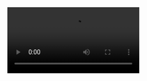 <Video src="speaker.webm" start={0} end={25} />
<Browser url="/hello" loadUrl="/01" zoom={0.8} />
<Editor
  code="hello.md"
  lang="md"
  tab="demo/hello.md"
  tabs={["demo/hello.md", "pages/hello.js"]}
/>

```srt
2 –> 4
Here we have a Markdown file
4 –> 10
Markdown has this clean syntax that
makes you want to use it for everything
10 –> 15.6
And that's also why we have MDX,
now we can put more things on Markdown
15.6 –> 19.7
In this talk,
we are going to see how flexible MDX is
19.7 –> 25
And how to use it for any kind of content
and any kind of layout
```

---

<Video src="speaker.webm" start={25} end={39} />
<Browser url="/hello" loadUrl="/01" zoom={0.8} />
<Editor
  code="01.js"
  lang="jsx"
  tab="pages/hello.js"
  tabs={["demo/hello.md", "pages/hello.js"]}
/>

```srt
25 –> 29.5
But first I need to show you how this works
29.5 –> 34.8
We have a small Next.js App
that has the MDX plugin
34.8 –> 39
and we have a page that imports
the markdown file
```

---

<Video src="speaker.webm" start={39} end={53} />
<Browser url="/hello" loadUrl="/01" zoom={0.8} />
<Editor
  code="01.js"
  focus="2,5[9:22]"
  lang="jsx"
  tab="pages/hello.js"
  tabs={["demo/hello.md", "pages/hello.js"]}
/>

```srt
39 -> 43.7
The real magic happens on this import
43.7 -> 49.5
Here the MDX loader transforms the markdown
into a React component
49.5 -> 53
And the page just renders that component
```

---

<Video src="speaker.webm" start={53} end={71} />
<Browser url="/hello" loadUrl="/02" zoom={0.8} />
<Editor
  code="02.js"
  lang="jsx"
  tab="pages/hello.js"
  tabs={["demo/hello.md", "pages/hello.js"]}
/>

```srt
53 -> 59
If we want to change what's rendered,
we can use the MDXProvider
59 -> 64.3
It has a prop that let us override
any of the default components
64.3 -> 71
For example, here we are adding
a purple border to all H1s
```

---

<Video src="speaker.webm" start={71} end={95.5} />
<Browser url="/hello" loadUrl="/03" zoom={0.8} />
<Editor
  code="03.js"
  focus="13:23"
  lang="jsx"
  tab="pages/hello.js"
  tabs={["demo/hello.md", "pages/hello.js"]}
/>

```srt
71 -> 75.1
A special component we can override
is the Wrapper
75.1 -> 79.5
The wrapper is the component
that wraps the content
79.5 -> 85.6
You can see how we're using it to add
a border around the whole content
85.6 -> 90
But the cool thing about this component
is that in the children prop
90 -> 95.5
we get all the content from
the markdown file as React elements
```

---

<Video src="speaker.webm" start={95.5} end={128.2} />
<Browser url="/hello" loadUrl="/04" zoom={0.8} />
<Editor
  code="04.js"
  focus="14:20"
  lang="jsx"
  tab="pages/hello.js"
  tabs={["demo/hello.md", "pages/hello.js"]}
/>

```srt
95.5 -> 100.5
and React elements
are just javascript objects
100.5 -> 103.9
Here we are rendering
the wrapper children as JSON
103.9 -> 106.8
We are only showing some of the properties
106.8 -> 110.8
I hope you can see
what the JSON looks like
110.8 -> 112.3
It's an array
112.3 -> 117.9
the first element is an h1,
the second a paragraph
117.9 -> 122
Each element comes with an mdxType
122 -> 128.2
We can, and we will, use that mdxType to
extract information about the content
```

---

<Video src="speaker.webm" start={128.2} end={169.7} />
<Browser url="/hello" loadUrl="/05" zoom={0.9} />
<Editor
  code="05.js"
  focus="17:35"
  lang="jsx"
  tab="pages/hello.js"
  tabs={["demo/hello.md", "pages/hello.js"]}
/>

```srt
128.2 -> 129.3
For example
129.3 -> 133.3
we could get a list of all the H1s
from the children,
133.3 -> 138.4
and render it as a table of contents
This is a very simple example,
138.4 -> 144.2
but it shows the pattern we are going
to use on the rest of the examples
144.2 -> 147.1
In all of them, we'll have two steps
147.1 -> 151
First, we extract some data
from the children
151 -> 156.4
and then we pass that data
to some layout component
156.4 -> 160.4
Keep in mind that this runs on every render
160.4 -> 163
In most cases,
it isn't a performance problem
163 -> 169.7
but if it is, you can move it to a plugin,
and run the transformation on build-time
```

---

<Video src="speaker.webm" start={169.7} end={214} />
<Browser url="/steps" loadUrl="/06" zoom={0.9} />
<Editor
  code="steps.mdx"
  focus="1:20"
  lang="md"
  tab="demo/steps.mdx"
  tabs={["demo/steps.mdx", "pages/steps.js"]}
/>

```srt
169.7 -> 177.4
I usually write content that has steps
like tutorials or any type of walkthrough
177.4 -> 182.4
Markdown doesn't have any specific syntax
for grouping things in steps
182.4 -> 188.6
But we can use MDX to extend Markdown
and make up our syntax
188.6 -> 192.9
The implementation of the Step component
we are using here doesn't matter
192.9 -> 196
we are just using it for grouping elements
196 -> 201.3
If you are new to MDX,
this may not be the best introduction
201.3 -> 206.7
MDX is typically used for embedding
interactive components in Markdown
206.7 -> 209.1
But here we are taking a different approach
209.1 -> 214
and using it more
as a syntax extension for markdown
```

---

<Video src="speaker.webm" start={214} end={257.8} />
<Browser url="/steps" loadUrl="/07" zoom={0.9}>
  <Action on={230} type="click" selector="button" offset={40} />
  <Action on={232} type="click" selector="button" offset={40} />
  <Action on={234} type="click" selector="button" offset={40} />
</Browser>
<Editor
  code="07.js"
  focus="17:28"
  lang="jsx"
  tab="pages/steps.js"
  tabs={["demo/steps.mdx", "pages/steps.js"]}
/>

```srt
214 -> 219.5
Now, based on the MDX file that has steps,
we can write another Wrapper component
219.5 -> 224.2
In this case, the children prop will be
an array of Step elements
224.2 -> 229
So we can keep track of
what step we are showing using React state
229 -> 235
and let the user change the current step
by clicking a button
235 -> 241.5
Ok, now I want to show the same content
but with a different layout
241.5 -> 248.5
There's a technique called scrollytelling,
you may have seen it on some websites
248.5 -> 253.5
as the user scrolls down there's some
part of the layout that sticks to the screen
253.5 -> 256.4
while the rest is scrolled away
256.4 -> 257.8
Let's do that
```

---

<Video src="speaker.webm" start={257.8} end={292.5} />
<Browser url="/steps" loadUrl="/08" zoom={0.6}>
  <Action on={278} type="scroll" selector="#step-1" />
  <Action on={282} type="scroll" selector="#step-2" />
  <Action on={284} type="scroll" selector="#step-3" />
  <Action on={286} type="scroll" selector="#step-0" />
</Browser>
<Editor
  code="08.js"
  focus="18:32"
  lang="jsx"
  tab="pages/steps.js"
  tabs={["demo/steps.mdx", "pages/steps.js"]}
/>

```srt
257.8 -> 262.5
Since this is a lightning talk
I won't show the code of the Layout component
262.5 -> 267.5
I'll share the link to the repo later
if you want to see how it works
267.5 -> 272
The ScrollytellingLayout component
takes two props
272 -> 278.7
one for the left-side that can be scrolled,
and another for the sticky part on the right
278.7 -> 281
When the user scrolls to a new step
281 -> 284.6
we show the corresponding element
from the sticker list
284.6 -> 286.7
which, for now, it's just the step number
286.7 -> 292.5
But let's change it so it shows something
from the MDX file
```

---

<Video src="speaker.webm" start={292.5} end={309} />
<Browser url="/steps" loadUrl="/09" zoom={0.6} />
<Editor
  code="steps.2.mdx"
  focus="3:9,17:23,30"
  focus="19:23,30:37,44"
  lang="md"
  tab="demo/steps.mdx"
  tabs={["demo/steps.mdx", "pages/steps.js"]}
/>

```srt
292.5 -> 297
Suppose we want to show some code
in the sticky part of the layout
297 -> 302.5
Since there isn't any specific syntax
for this, we'll make up our own
302.5 -> 309
For example, we put the sticky part
as the first element in the Step
```

---

<Video src="speaker.webm" start={309} end={320} />
<Browser url="/steps" loadUrl="/10" zoom={0.6}></Browser>
<Editor
  code="10.js"
  focus="18:32"
  lang="jsx"
  tab="pages/steps.js"
  tabs={["demo/steps.mdx", "pages/steps.js"]}
/>

```srt
309 -> 311.5
Now, doing some array transformations
311.5 -> 315.7
We extract the list of steps
and the list of stickers
315.7 -> 320
and then pass them
to the same Layout component
```

---

<Video src="speaker.webm" start={323} end={335} />
<Browser url="/steps" loadUrl="/10" zoom={0.6}>
  <Action on={326} type="scroll" selector="#step-1" />
  <Action on={328.5} type="scroll" selector="#step-2" />
  <Action on={331} type="scroll" selector="#step-3" />
  <Action on={333.5} type="scroll" selector="#step-0" />
</Browser>
<Editor
  code="10.js"
  focus="18:32"
  lang="jsx"
  tab="pages/steps.js"
  tabs={["demo/steps.mdx", "pages/steps.js"]}
/>

```srt
323 -> 325
So now the code on the right
325 -> 335
should change as the user scrolls
to a different step
```

---

<Video src="speaker.webm" start={335} end={367} />
<Browser url="/steps" loadUrl="/11" zoom={0.6}>
  <Action on={345} type="scroll" selector="#step-1" />
  <Action on={347} type="scroll" selector="#step-2" />
  <Action on={349} type="scroll" selector="#step-3" />
  <Action on={351} type="scroll" selector="#step-0" />
</Browser>
<Editor
  code="11.js"
  focus="19,26:38"
  lang="jsx"
  tab="pages/steps.js"
  tabs={["demo/steps.mdx", "pages/steps.js"]}
/>

```srt
335 -> 342
Just for fun, I have a Terminal component
that animates code transitions
342 -> 347
so we can use it for the stickers
and let it handle the step changes
350.8 -> 355
For the next example, let's add some media
355 -> 358.4
Instead of changing the steps
using the scroll
358.4 -> 363.2
we can synchronize the steps with something
like a video or an audio,
363.2 -> 367
and change the steps as the media progress
```

---

<Video src="speaker.webm" start={367} end={377} />
<Browser url="/steps" loadUrl="/11" zoom={0.6} />
<Editor
  code="steps.3.mdx"
  focus="3,17,19,30"
  lang="md"
  tab="demo/steps.mdx"
  tabs={["demo/steps.mdx", "pages/steps.js"]}
/>

```srt
367 -> 370.5
To do that,
we'll change the MDX
370.5 -> 377
we need to specify the media file
and the time range for each step
```

---

<Video src="speaker.webm" start={377} end={406.9} />
<Browser url="/steps" loadUrl="/13" zoom={0.6} />
<Editor
  code="13.js"
  focus="18,28:40"
  lang="jsx"
  tab="pages/steps.js"
  tabs={["demo/steps.mdx", "pages/steps.js"]}
/>

```srt
377 -> 381.7
Once we have that, we can extract it
from the children on the Wrapper
381.7 -> 384.5
and pass it to another React component
384.5 -> 390.3
this time is the TalkLayout component,
that will solve all the synching for us
390.3 -> 398.4
Now you should see the steps changing
every time I snap my fingers
398.4 -> 403
Some of you may have noticed that this
looks similar to the layout of this talk
403 -> 404.7
the talk I'm giving right now
404.7 -> 406.9
and it is
```

---

<Video src="speaker.webm" start={406.9} end={420} />
<Browser url="/" zoom={0.4} />
<Editor
  code="cake.mdx"
  focus="508:527"
  lang="md"
  tab="demo/cake.mdx"
  tabs={["demo/cake.mdx", "pages/index.js"]}
/>

```srt
406.9 -> 409.5
This talk was built using this same technique
409.5 -> 413.7
It's all MDX
Always has been
413.7 -> 420
On the left you can see the mdx for
this specific step of the talk
```

---

<Video src="speaker.webm" start={420} end={439.6} />
<Browser url="/" zoom={0.4} />
<Editor
  code="cake.mdx"
  focus="531:551"
  lang="md"
  tab="demo/cake.mdx"
  tabs={["demo/cake.mdx", "pages/index.js"]}
/>

```srt
420 -> 426
And here is the next one
We have four different elements for each step
426 -> 432.5
We have the video filename and timestamps
the url we are showing on the iframe
432.5 -> 439.6
information for the code we are highlighting
and even the captions for the step
```

---

<Video src="speaker.webm" start={439.6} end={484.1} />
<Browser url="https://codehike.org" zoom={0.4} prependOrigin={false} />
<Editor
  code="package.json.copy"
  focus="2:16"
  lang="json"
  tab="package.json"
  tabs={["package.json"]}
/>

```srt
439.6 -> 444.8
And, that's all, that's my talk
So, what's the takeaway?
444.8 -> 448.5
Well, don't be afraid to use MDX
for something different
448.5 -> 456
You can use it to make your own dialect
for almost any kind of content or layout
456 -> 459.7
I leave you here the links
to the repo of the talk
459.7 -> 462.1
not the slides
but the talk itself
462.1 -> 467
you run yarn dev
and you can watch this talk again
467 -> 471.5
Also, there's my twitter,
and the components we used
471.5 -> 474.4
Most of them come
from a new project I'm working on
474.4 -> 479.2
Code Hike, it's a set of tools
to make code walkthroughs
479.2 -> 483
or explaining code in general
483 -> 484.1
Thank you! :)
```

